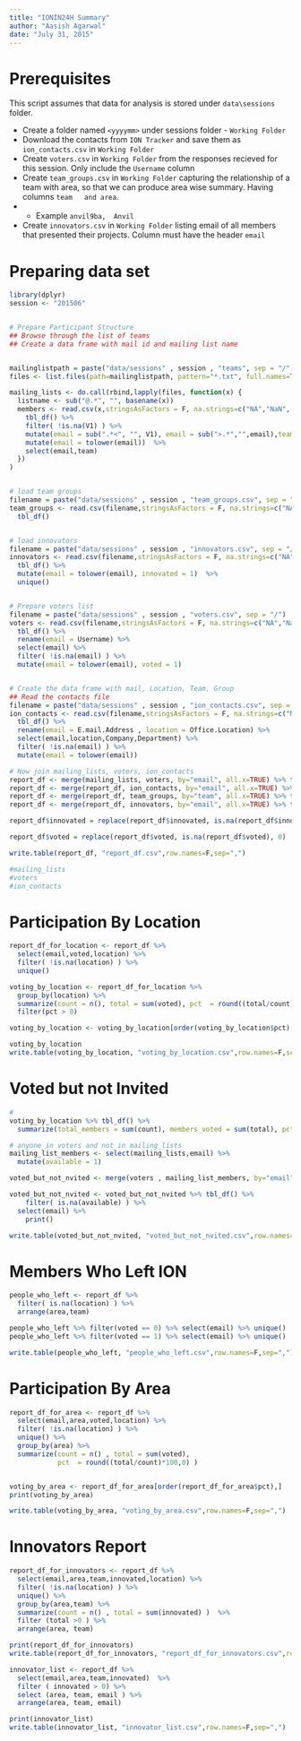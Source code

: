 ```yaml
---
title: "IONIN24H Summary"
author: "Aasish Agarwal"
date: "July 31, 2015"
---
```

# Prerequisites

This script assumes that data for analysis is stored under `data\sessions` folder.

* Create a folder named `<yyyymm>` under sessions folder - `Working Folder`
* Download the contacts from `ION Tracker` and save them as `ion_contacts.csv` in `Working Folder`
* Create `voters.csv` in `Working Folder` from the responses recieved for this session. Only include the `Username` column
* Create `team_groups.csv` in `Working Folder` capturing the relationship of a team with area, so that we can produce area wise summary. Having columns `team	and area`. 
* * Example `anvil9ba,	Anvil`
* Create `innovators.csv` in `Working Folder` listing email of all members that presented their projects. Column must have the header `email`

# Preparing data set
```r
library(dplyr)
session <- "201506"


# Prepare Participant Structure
## Browse through the list of teams
## Create a data frame with mail id and mailing list name


mailinglistpath = paste("data/sessions" , session , "teams", sep = "/")
files <- list.files(path=mailinglistpath, pattern="*.txt", full.names=T, recursive=FALSE)

mailing_lists <- do.call(rbind,lapply(files, function(x) {
  listname <- sub("@.*", "", basename(x))
  members <- read.csv(x,stringsAsFactors = F, na.strings=c("NA","NaN", "") , header = F) %>%
    tbl_df() %>%
    filter( !is.na(V1) ) %>%
    mutate(email = sub(".*<", "", V1), email = sub(">.*","",email),team = listname)  %>%
    mutate(email = tolower(email))  %>%
    select(email,team)
  })
)


# load team groups
filename = paste("data/sessions" , session , "team_groups.csv", sep = "/")
team_groups <- read.csv(filename,stringsAsFactors = F, na.strings=c("NA","NaN", "") ) %>%
  tbl_df()


# load innovators
filename = paste("data/sessions" , session , "innovators.csv", sep = "/")
innovators <- read.csv(filename,stringsAsFactors = F, na.strings=c("NA","NaN", "") ) %>%
  tbl_df() %>%
  mutate(email = tolower(email), innovated = 1)  %>%
  unique()


# Prepare voters list
filename = paste("data/sessions" , session , "voters.csv", sep = "/")
voters <- read.csv(filename,stringsAsFactors = F, na.strings=c("NA","NaN", "") ) %>%
  tbl_df() %>%
  rename(email = Username) %>%
  select(email) %>%
  filter( !is.na(email) ) %>%
  mutate(email = tolower(email), voted = 1) 


# Create the data frame with mail, Location, Team, Group
## Read the contacts file
filename = paste("data/sessions" , session , "ion_contacts.csv", sep = "/")
ion_contacts <- read.csv(filename,stringsAsFactors = F, na.strings=c("NA","NaN", "") ) %>%
  tbl_df() %>%
  rename(email = E.mail.Address , location = Office.Location) %>%
  select(email,location,Company,Department) %>%
  filter( !is.na(email) ) %>%
  mutate(email = tolower(email))  

# Now join mailing_lists, voters, ion_contacts
report_df <- merge(mailing_lists, voters, by="email", all.x=TRUE) %>% tbl_df()
report_df <- merge(report_df, ion_contacts, by="email", all.x=TRUE) %>% tbl_df()
report_df <- merge(report_df, team_groups, by="team", all.x=TRUE) %>% tbl_df()
report_df <- merge(report_df, innovators, by="email", all.x=TRUE) %>% tbl_df()

report_df$innovated = replace(report_df$innovated, is.na(report_df$innovated), 0)

report_df$voted = replace(report_df$voted, is.na(report_df$voted), 0)

write.table(report_df, "report_df.csv",row.names=F,sep=",")

```

```r
#mailing_lists
#voters
#ion_contacts
```


# Participation By Location

```r
report_df_for_location <- report_df %>%
  select(email,voted,location) %>%
  filter( !is.na(location) ) %>%
  unique()

voting_by_location <- report_df_for_location %>%
  group_by(location) %>%
  summarize(count = n(), total = sum(voted), pct  = round((total/count)*100,0)) %>%
  filter(pct > 0)

voting_by_location <- voting_by_location[order(voting_by_location$pct),]

voting_by_location
write.table(voting_by_location, "voting_by_location.csv",row.names=F,sep=",")

```
# Voted but not Invited
```r
# 
voting_by_location %>% tbl_df() %>%
  summarize(total_members = sum(count), members_voted = sum(total), pct = round(100*(members_voted/total_members),0))

# anyone in voters and not in mailing_lists
mailing_list_members <- select(mailing_lists,email) %>%
  mutate(available = 1)

voted_but_not_nvited <- merge(voters , mailing_list_members, by="email", all.x=TRUE) 

voted_but_not_nvited <- voted_but_not_nvited %>% tbl_df() %>%
    filter( is.na(available) ) %>%
  select(email) %>%
    print()

write.table(voted_but_not_nvited, "voted_but_not_nvited.csv",row.names=F,sep=",")


```


# Members Who Left ION
```r
people_who_left <- report_df %>%
  filter( is.na(location) ) %>%
  arrange(area,team)

people_who_left %>% filter(voted == 0) %>% select(email) %>% unique()
people_who_left %>% filter(voted == 1) %>% select(email) %>% unique()

write.table(people_who_left, "people_who_left.csv",row.names=F,sep=",")
```


# Participation By Area
```r
report_df_for_area <- report_df %>%
  select(email,area,voted,location) %>%
  filter( !is.na(location) ) %>%
  unique() %>%
  group_by(area) %>%
  summarize(count = n() , total = sum(voted), 
            pct  = round((total/count)*100,0) ) 


voting_by_area <- report_df_for_area[order(report_df_for_area$pct),]
print(voting_by_area)

write.table(voting_by_area, "voting_by_area.csv",row.names=F,sep=",")
```

# Innovators Report

```r
report_df_for_innovators <- report_df %>%
  select(email,area,team,innovated,location) %>%
  filter( !is.na(location) ) %>%
  unique() %>%
  group_by(area,team) %>%
  summarize(count = n() , total = sum(innovated) )  %>%
  filter (total >0 ) %>%
  arrange(area, team)

print(report_df_for_innovators)
write.table(report_df_for_innovators, "report_df_for_innovators.csv",row.names=F,sep=",")

innovator_list <- report_df %>%
  select(email,area,team,innovated)  %>%
  filter ( innovated > 0) %>% 
  select (area, team, email ) %>%
  arrange(area, team, email)

print(innovator_list)
write.table(innovator_list, "innovator_list.csv",row.names=F,sep=",")

```


